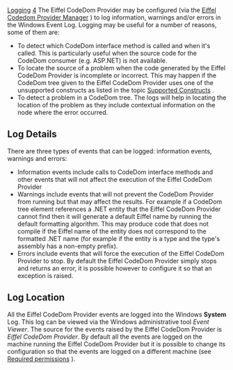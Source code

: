 [[Property:title|Logging]]
[[Property:weight|4]]
The Eiffel CodeDom Provider may be configured (via the [[Eiffel CodeDom Provider Manager|Eiffel Codedom Provider Manager]] ) to log information, warnings and/or errors in the Windows Event Log. Logging may be useful for a number of reasons, some of them are: 
*  To detect which CodeDom interface method is called and when it's called. This is particularly useful when the source code for the CodeDom consumer (e.g. ASP.NET) is not available. 
*  To locate the source of a problem when the code generated by the Eiffel CodeDom Provider is incomplete or incorrect. This may happen if the CodeDom tree given to the Eiffel CodeDom Provider uses one of the unsupported constructs as listed in the topic [[Supported Constructs|Supported Constructs]] . 
*  To detect a problem in a CodeDom tree. The logs will help in locating the location of the problem as they include contextual information on the node where the error occurred. 

==Log Details==
There are three types of events that can be logged: information events, warnings and errors: 
*  Information events include calls to CodeDom interface methods and other events that will not affect the execution of the Eiffel CodeDom Provider 
*  Warnings include events that will not prevent the CodeDom Provider from running but that may affect the results. For example if a CodeDom tree element references a .NET entity that the Eiffel CodeDom Provider cannot find then it will generate a default Eiffel name by running the default formatting algorithm. This may produce code that does not compile if the Eiffel name of the entity does not correspond to the formatted .NET name (for example if the entity is a type and the type's assembly has a non-empty prefix). 
*  Errors include events that will force the execution of the Eiffel CodeDom Provider to stop. By default the Eiffel CodeDom Provider simply stops and returns an error, it is possible however to configure it so that an exception is raised. 

==Log Location==
All the Eiffel CodeDom Provider events are logged into the Windows '''System''' Log. This log can be viewed via the Windows administrative tool ''Event Viewer''. The source for the events raised by the Eiffel CodeDom Provider is ''Eiffel CodeDom Provider''. By default all the events are logged on the machine running the Eiffel CodeDom Provider but it is possible to change its configuration so that the events are logged on a different machine (see [[Required Permissions|Required permissions]] ). 
{{seealso| '''See also''': [[Eiffel CodeDom Provider Manager|Eiffel CodeDom Provider Manager]] , [[Supported Constructs|Supported constructs]] , [[Required Permissions|Required permissions]]  }}




